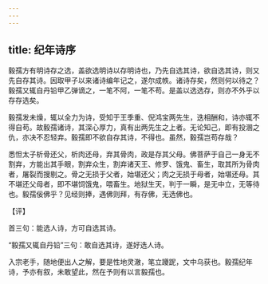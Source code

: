 ```yaml
---
---
---
```

title: 纪年诗序
---







毅孺方有明诗存之选，盖欲选明诗以存明诗也，乃先自选其诗，欲自选其诗，则又先自存其诗。因取甲子以来诸诗编年记之，遂尔成帙。诸诗存矣，然则何以待之？毅孺又辄自丹铅甲乙弹谪之，一笔不阿，一笔不苟。是盖以选选存，则亦不外乎以存存选矣。

毅孺发未燥，辄以全力为诗，受知于王季重、倪鸿宝两先生，迭相酬和，诗亦辄不得自苟。故毅孺诸诗，其深心厚力，真有出两先生之上者。无论知己，即有投溷之仇，亦决不忍轻弃。毅孺即不欲自存其诗，不得也。虽然，毅孺岂苟存哉？

悉怛太子析骨还父，析肉还母，弃其骨肉，政是存其父母。佛菩萨于自己一身无不割弃，方能出其手眼，割弃众生，割弃诸天王、修罗、饿鬼、畜生，取其所为骨肉者，屠裂而搜剔之。骨之无损于父者，始堪还父；肉之无损于母者，始堪还母。其不堪还父母者，即不堪饲饿鬼，喂畜生。地狱生天，判于一瞬，是无中立，无等待也。毅孺佞佛乎？见经则捧，遇佛则拜，有存佛，无选佛也。

【评】

首三句：能选人诗，方可自选其诗。

“毅孺又辄自丹铅”三句：敢自选其诗，遂好选人诗。

入宗老手，随地便出人之解，要是性地灵澈，笔立躨跜，文中乌获也。毅孺纪年诗，予亦有叙，未敢望此，然在予则有以言毅孺也。